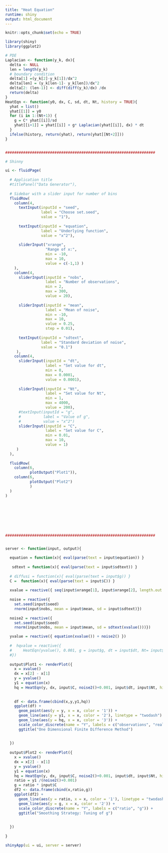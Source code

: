 ```yaml
---
title: "Heat Equation"
runtime: shiny
output: html_document
---
```


```r
knitr::opts_chunk$set(echo = TRUE)
```


```r
library(shiny)
library(ggplot2)

# PDE
Laplacian <- function(y_k, dx){
  delta <- NULL
  len = length(y_k)
  # boundary condition
  delta[1] =(y_k[2]-y_k[1])/dx^2 
  delta[len] = (y_k[len-1]- y_k[len])/dx^2
  delta[2: (len-1)] <- diff(diff(y_k)/dx) /dx
  return(delta)
}
HeatEqn <- function(y0, dx, C, sd, dt, Nt, history = TRUE){
  yhat = list()
  yhat[[1]] = y0
  for (i in 1:(Nt+1)) {
    g = C* yhat[[i]]/sd
    yhat[[i+1]] = yhat[[i]] + g* Laplacian(yhat[[i]], dx) * dt
  }
  ifelse(history, return(yhat), return(yhat[[Nt+2]]))
}


###################################################################

# Shinny

ui <- fluidPage(
  
  # Application title
  #titlePanel("Data Generator"),
  
  # Sidebar with a slider input for number of bins 
  fluidRow(
    column(4, 
      textInput(inputId = "seed",
                label = "Choose set.seed",
                value = "1"),
      
      textInput(inputId = "equation", 
                label = "Underlying function", 
                value = "x^2"),
      
      sliderInput("xrange",
                  "Range of x:",
                  min = -10,
                  max = 10,
                  value = c(-1,1) )
    ),
    column(4,
      sliderInput(inputId = "nobs",
                  label = "Number of observations",
                  min = 2,
                  max = 300,
                  value = 20),
      
      sliderInput(inputId = "mean",
                  label = "Mean of noise",
                  min = -10,
                  max = 10,
                  value = 0.25,
                  step = 0.01),
      
      textInput(inputId = "sdtext", 
                label = "Standard deviation of noise",
                value = "0.1")
     ),
    column(4, 
      sliderInput(inputId = "dt",
                  label = "Set value for dt",
                  min = 0,
                  max = 0.0001,
                  value = 0.0001),
      
      sliderInput(inputId = "Nt",
                  label = "Set value for Nt",
                  min = 1,
                  max = 4000,
                  value = 200),
      #textInput(inputId = "g", 
      #          label = "Value of g",
      #          value = "x^2")
      sliderInput(inputId = "C",
                  label = "Set value for C",
                  min = 0.01,
                  max = 10,
                  value = 1)
     )
  ),
  
  fluidRow(
    column(6, 
           plotOutput("Plot1")),
    column(6, 
           plotOutput("Plot2")
           )
  )
)








###################################################################


server <- function(input, output){

  equation = function(x){ eval(parse(text = input$equation)) }
  
   sdtext = function(x){ eval(parse(text = input$sdtext)) }
  
  # diffusi = function(x){ eval(parse(text = input$g)) }
  C =  function(x){ eval(parse(text = input$C)) }
  
  xvalue = reactive({ seq(input$xrange[1], input$xrange[2], length.out = input$nobs) })
  
  noise = reactive({
    set.seed(input$seed)
    rnorm(input$nobs, mean = input$mean, sd = input$sdtext)})
  
  noise2 = reactive({
    set.seed(input$seed)
    rnorm(input$nobs, mean = input$mean, sd = sdtext(xvalue()))})

  yvalue = reactive({ equation(xvalue()) + noise2() })
  
  #  hqvalue = reactive({
  #     HeatEqn(yvalue(), 0.001, g = input$g, dt = input$dt, Nt= input$Nt, history = F)
  #})
  
  output$Plot1 <- renderPlot({
    x = xvalue()
    dx = x[2] - x[1]
    y = yvalue()
    y1 = equation(x)
    hq = HeatEqn(y, dx, input$C, noise2()+0.001, input$dt, input$Nt, history = F)
    
    
    df <- data.frame(cbind(x,y,y1,hq))
    ggplot(df) + 
      geom_point(aes(y = y, x = x, color = '1')) +
      geom_line(aes(y = y1, x = x, color = '2'), linetype = "twodash") + 
      geom_line(aes(y = hq, x = x, color = '3')) + 
      scale_color_discrete(name = "Y", labels = c("observations", "real value", "fitted value")) +
      ggtitle("One Dimensional Finite Difference Method")
    
    
  })
  
  output$Plot2 <- renderPlot({
    x = xvalue()
    dx = x[2] - x[1]
    y = yvalue()
    y1 = equation(x)
    hq = HeatEqn(y, dx, input$C, noise2()+0.001, input$dt, input$Nt, history = F)
    ratio = y1 /(noise2()+0.001)
    g = ratio * input$C
    df2 <- data.frame(cbind(x,ratio,g))
    ggplot(df2) + 
      geom_line(aes(y = ratio, x = x, color = '1'), linetype = "twodash") + 
      geom_line(aes(y = g, x = x, color = '2')) + 
      scale_color_discrete(name = "Y", labels = c("ratio", "g")) +
      ggtitle("Smoothing Strategy: Tuning of g")
    
    
  })
    
}

shinyApp(ui = ui, server = server)
```

